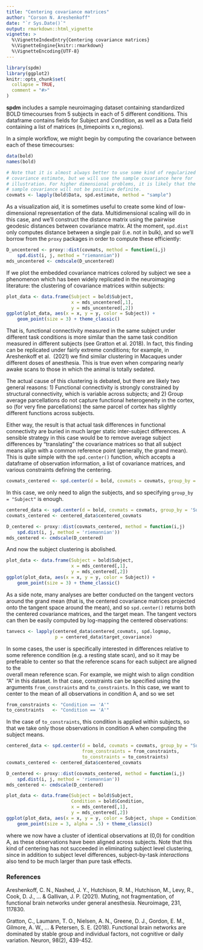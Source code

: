```yaml
---
title: "Centering covariance matrices"
author: "Corson N. Areshenkoff"
date: "`r Sys.Date()`"
output: rmarkdown::html_vignette
vignette: >
  %\VignetteIndexEntry{Centering covariance matrices}
  %\VignetteEngine{knitr::rmarkdown}
  %\VignetteEncoding{UTF-8}
---
```


```r
library(spdm)
library(ggplot2)
knitr::opts_chunk$set(
  collapse = TRUE,
  comment = "#>"
)
```

**spdm** includes a sample neuroimaging dataset containing standardized BOLD 
timecourses from 5 subjects in each of 5 different conditions. This dataframe
contains fields for Subject and Condition, as well as a Data field containing a
list of matrices (n_timepoints x n_regions). 

In a simple workflow, we might begin by computing the covariance between each of
these timecourses:

```r
data(bold)
names(bold)

# Note that it is almost always better to use some kind of regularized
# covariance estimate, but we will use the sample covariance here for 
# illustration. For higher dimensional problems, it is likely that the 
# sample covariance will not be positive definite.
covmats <- lapply(bold$Data, spd.estimate, method = "sample")
```

As a visualization aid, it is sometimes useful to create some kind of
low-dimensional representation of the data. Multidimensional scaling will
do in this case, and we'll construct the distance matrix using the pairwise
geodesic distances between covariance matrix. At the moment, `spd.dist` only
computes distance between a single pair (i.e. not in bulk), and so we'll
borrow from the `proxy` packages in order to compute these efficiently:

```r
D_uncentered <- proxy::dist(covmats, method = function(i,j) 
    spd.dist(i, j, method = "riemannian"))
mds_uncentered <- cmdscale(D_uncentered)
```

If we plot the embedded covariance matrices colored by subject we see a
phenomenon which has been widely replicated in the neuroimaging literature: the 
clustering of covariance matrices within subjects:

```r
plot_data <- data.frame(Subject = bold$Subject,
                        x = mds_uncentered[,1],
                        y = mds_uncentered[,2])
ggplot(plot_data, aes(x = x, y = y, color = Subject)) +
    geom_point(size = 3) + theme_classic()
```

That is, functional connectivity measured in the same subject under different 
task conditions is more similar than the same task condition measured in
different subjects (see Gratton et al. 2018). In fact, this finding can be 
replicated under fairly extreme conditions; for example, in Areshenkoff et al. 
(2021) we find similar clustering in Macaques under different doses of anesthesia. 
This is true even when comparing nearly awake scans to those in which the animal 
is totally sedated.

The actual cause of this clustering is debated, but there are likely two general
reasons: 1) Functional connectivity is strongly constrained by structural connectivity,
which is variable across subjects; and 2) Group average parcellations do not 
capture functional heterogeneity in the cortex, so (for very fine parcellations)
the same parcel of cortex has slightly different functions across subjects.

Either way, the result is that actual task differences in functional connectivity
are buried in much larger static inter-subject differences. A sensible strategy
in this case would be to remove average subject differences by "translating" the
covariance matrices so that all subject means align with a common reference point
(generally, the grand mean). This is quite simple with the `spd.center()` function,
which accepts a dataframe of observation information, a list of covariance matrices,
and various constraints defining the centering. 

```r
covmats_centered <- spd.center(d = bold, covmats = covmats, group_by = "Subject")
```

In this case, we only need to align the subjects, and so specifying 
`group_by = "Subject"` is enough.

```r
centered_data <- spd.center(d = bold, covmats = covmats, group_by = 'Subject')
covmats_centered <- centered_data$centered_covmats

D_centered <- proxy::dist(covmats_centered, method = function(i,j) 
    spd.dist(i, j, method = 'riemannian'))
mds_centered <- cmdscale(D_centered)
```

And now the subject clustering is abolished.

```r
plot_data <- data.frame(Subject = bold$Subject,
                        x = mds_centered[,1],
                        y = mds_centered[,2])
ggplot(plot_data, aes(x = x, y = y, color = Subject)) +
    geom_point(size = 3) + theme_classic()
```

As a side note, many analyses are better conducted on the tangent vectors around
the grand mean (that is, the centered covariance matrices projected onto the
tangent space around the mean), and so `spd.center()` returns both the centered
covariance matrices, and the target mean. The tangent vectors can then be
easily computed by log-mapping the centered observations:

```r
tanvecs <- lapply(centered_data$centered_covmats, spd.logmap, 
                  p = centered_data$target_covariance)
```

In some cases, the user is specifically interested in differences relative to
some reference condition (e.g. a resting state scan), and so it may be preferable
to center so that the reference scans for each subject are aligned to the\
overall mean reference scan. For example, we might wish to align condition "A"
in this dataset. In that case, constraints can be specified using the
arguments `from_constraints` and `to_constraints`. In this case, we want to center
to the mean of all observations in condition A, and so we set

```r
from_constraints <- "Condition == 'A'"
to_constraints   <- "Condition == 'A'"
```

In the case of `to_constraints`, this condition is applied within subjects, so that
we take only those observations in condition A when computing the subject means.

```r
centered_data <- spd.center(d = bold, covmats = covmats, group_by = "Subject",
                            from_constraints = from_constraints,
                            to_constraints = to_constraints)
covmats_centered <- centered_data$centered_covmats

D_centered <- proxy::dist(covmats_centered, method = function(i,j) 
    spd.dist(i, j, method = 'riemannian'))
mds_centered <- cmdscale(D_centered)

plot_data <- data.frame(Subject = bold$Subject,
                        Condition = bold$Condition,
                        x = mds_centered[,1],
                        y = mds_centered[,2])
ggplot(plot_data, aes(x = x, y = y, color = Subject, shape = Condition)) +
    geom_point(size = 3, alpha = .5) + theme_classic()
```

where we now have a cluster of identical observations at (0,0) for condition A,
as these observations have been aligned across subjects. Note that this kind
of centering has not succeeded in eliminating subject level clustering, since in
addition to subject level differences, subject-by-task *interactions* also tend
to be much larger than pure task effects.

### References

Areshenkoff, C. N., Nashed, J. Y., Hutchison, R. M., Hutchison, M., Levy, R., Cook, D. J., ... & Gallivan, J. P. (2021). Muting, not fragmentation, of functional brain networks under general anesthesia. Neuroimage, 231, 117830.

Gratton, C., Laumann, T. O., Nielsen, A. N., Greene, D. J., Gordon, E. M., Gilmore, A. W., ... & Petersen, S. E. (2018). Functional brain networks are dominated by stable group and individual factors, not cognitive or daily variation. Neuron, 98(2), 439-452.
